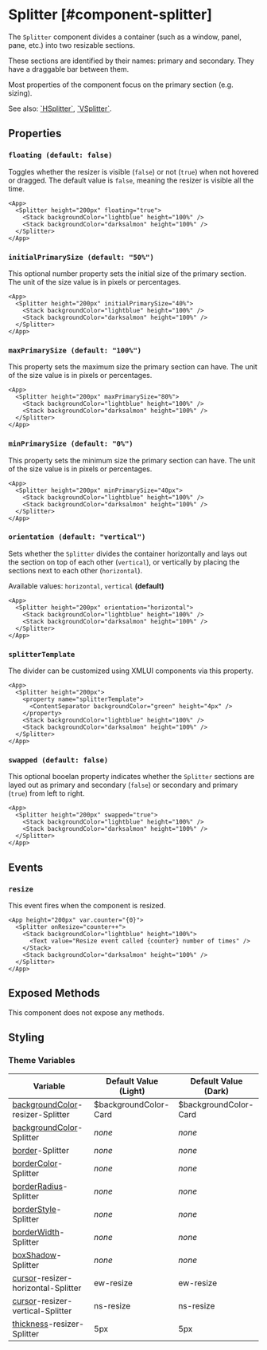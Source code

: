 # Splitter [#component-splitter]

The `Splitter` component divides a container (such as a window, panel, pane, etc.) into two resizable sections.

These sections are identified by their names: primary and secondary. They have a draggable bar between them.

Most properties of the component focus on the primary section (e.g. sizing).

See also: [\`HSplitter\`](./HSplitter.mdx), [\`VSplitter\`](./VSplitter.mdx).

## Properties

### `floating (default: false)`

Toggles whether the resizer is visible (`false`) or not (`true`) when not hovered or dragged. The default value is `false`, meaning the resizer is visible all the time.

```xmlui-pg copy display name="Example: floating"
<App>
  <Splitter height="200px" floating="true">
    <Stack backgroundColor="lightblue" height="100%" />
    <Stack backgroundColor="darksalmon" height="100%" />
  </Splitter>
</App>
```

### `initialPrimarySize (default: "50%")`

This optional number property sets the initial size of the primary section. The unit of the size value is in pixels or percentages.

```xmlui-pg copy display name="Example: initialPrimarySize"
<App>
  <Splitter height="200px" initialPrimarySize="40%">
    <Stack backgroundColor="lightblue" height="100%" />
    <Stack backgroundColor="darksalmon" height="100%" />
  </Splitter>
</App>
```

### `maxPrimarySize (default: "100%")`

This property sets the maximum size the primary section can have. The unit of the size value is in pixels or percentages.

```xmlui-pg copy display name="Example: maxPrimarySize"
<App>
  <Splitter height="200px" maxPrimarySize="80%">
    <Stack backgroundColor="lightblue" height="100%" />
    <Stack backgroundColor="darksalmon" height="100%" />
  </Splitter>
</App>
```

### `minPrimarySize (default: "0%")`

This property sets the minimum size the primary section can have. The unit of the size value is in pixels or percentages.

```xmlui-pg copy display name="Example: minPrimarySize"
<App>
  <Splitter height="200px" minPrimarySize="40px">
    <Stack backgroundColor="lightblue" height="100%" />
    <Stack backgroundColor="darksalmon" height="100%" />
  </Splitter>
</App>
```

### `orientation (default: "vertical")`

Sets whether the `Splitter` divides the container horizontally and lays out the section on top of each other (`vertical`), or vertically by placing the sections next to each other (`horizontal`).

Available values: `horizontal`, `vertical` **(default)**

```xmlui-pg copy display name="Example: orientation"
<App>
  <Splitter height="200px" orientation="horizontal">
    <Stack backgroundColor="lightblue" height="100%" />
    <Stack backgroundColor="darksalmon" height="100%" />
  </Splitter>
</App>
```

### `splitterTemplate`

The divider can be customized using XMLUI components via this property.

```xmlui-pg copy {2-4} display name="Example: splitterTemplate"
<App>
  <Splitter height="200px">
    <property name="splitterTemplate">
      <ContentSeparator backgroundColor="green" height="4px" />
    </property>
    <Stack backgroundColor="lightblue" height="100%" />
    <Stack backgroundColor="darksalmon" height="100%" />
  </Splitter>
</App>
```

### `swapped (default: false)`

This optional booelan property indicates whether the `Splitter` sections are layed out as primary and secondary (`false`) or secondary and primary (`true`) from left to right.

```xmlui-pg copy display name="Example: swapped"
<App>
  <Splitter height="200px" swapped="true">
    <Stack backgroundColor="lightblue" height="100%" />
    <Stack backgroundColor="darksalmon" height="100%" />
  </Splitter>
</App>
```

## Events

### `resize`

This event fires when the component is resized.

```xmlui-pg copy {2} display name="Example: resize"
<App height="200px" var.counter="{0}">
  <Splitter onResize="counter++">
    <Stack backgroundColor="lightblue" height="100%">
      <Text value="Resize event called {counter} number of times" />
    </Stack>
    <Stack backgroundColor="darksalmon" height="100%" />
  </Splitter>
</App>
```

## Exposed Methods

This component does not expose any methods.

## Styling

### Theme Variables

| Variable | Default Value (Light) | Default Value (Dark) |
| --- | --- | --- |
| [backgroundColor](../styles-and-themes/common-units/#color)-resizer-Splitter | $backgroundColor-Card | $backgroundColor-Card |
| [backgroundColor](../styles-and-themes/common-units/#color)-Splitter | *none* | *none* |
| [border](../styles-and-themes/common-units/#border)-Splitter | *none* | *none* |
| [borderColor](../styles-and-themes/common-units/#color)-Splitter | *none* | *none* |
| [borderRadius](../styles-and-themes/common-units/#border-rounding)-Splitter | *none* | *none* |
| [borderStyle](../styles-and-themes/common-units/#border-style)-Splitter | *none* | *none* |
| [borderWidth](../styles-and-themes/common-units/#size)-Splitter | *none* | *none* |
| [boxShadow](../styles-and-themes/common-units/#boxShadow)-Splitter | *none* | *none* |
| [cursor](../styles-and-themes/common-units/#cursor)-resizer-horizontal-Splitter | ew-resize | ew-resize |
| [cursor](../styles-and-themes/common-units/#cursor)-resizer-vertical-Splitter | ns-resize | ns-resize |
| [thickness](../styles-and-themes/common-units/#size)-resizer-Splitter | 5px | 5px |
